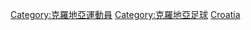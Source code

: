 {{Catnav|頁面分類|人物|各國人物|各国运动员|克羅地亞運動員}}
{{Catnav|頁面分類|人物|各國人物|克罗地亚人|克羅地亞運動員}}
{{Catnav|頁面分類|...|足球|各國足球|克羅地亞足球}}
{{Catnav|頁面分類|...|各國體育|各國足球|克羅地亞足球}}
{{Commonscat|Association football players from Croatia}}

[[Category:克羅地亞運動員|Category:克羅地亞運動員]]
[[Category:克羅地亞足球|Category:克羅地亞足球]]
[[Category:各国足球运动员|Croatia]]